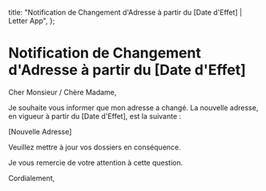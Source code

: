   title: "Notification de Changement d'Adresse à partir du [Date d'Effet] | Letter App",
};

# Notification de Changement d'Adresse à partir du [Date d'Effet]

Cher Monsieur / Chère Madame,

Je souhaite vous informer que mon adresse a changé. La nouvelle adresse, en vigueur à partir du [Date d'Effet], est la suivante :

[Nouvelle Adresse]

Veuillez mettre à jour vos dossiers en conséquence.

Je vous remercie de votre attention à cette question.

Cordialement,
